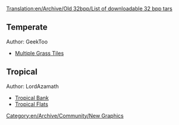 [[Translation:en/Archive/Old 32bpp/List of downloadable 32 bpp tars]]
== Temperate ==
Author: GeekToo 
* [http://www.tt-forums.net/viewtopic.php?p=625408#p625408 Multiple Grass Tiles]

== Tropical ==
Author: LordAzamath

* [http://www.tt-forums.net/viewtopic.php?p=612554#p612554 Tropical Bank]
* [http://www.tt-forums.net/viewtopic.php?p=626531#p626531 Tropical Flats]

[[Category:en/Archive/Community/New Graphics]]